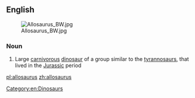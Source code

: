 {{also|Allosaurus}}
==English==
[[File:Allosaurus BW.jpg|thumb]]
===Noun===
{{wikipedia}}
{{en-noun|allosauruses}}
# Large [[carnivorous]] [[dinosaur]] of a group similar to the [[tyrannosaurs]], that lived in the [[Jurassic]] period
[[Category:en:Dinosaurs]]

[[pl:allosaurus]]
[[zh:allosaurus]]